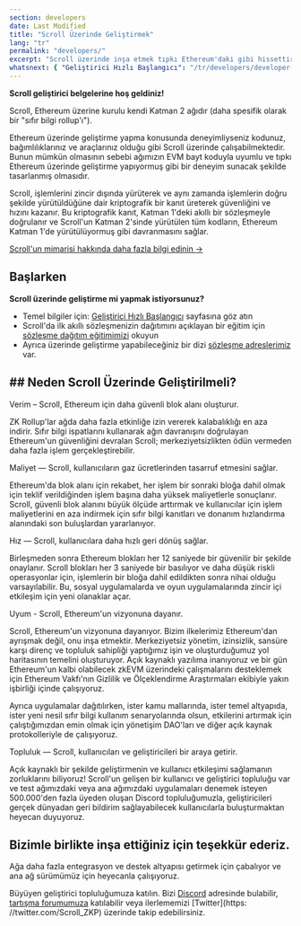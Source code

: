 ```yaml
---
section: developers
date: Last Modified
title: "Scroll Üzerinde Geliştirmek"
lang: "tr"
permalink: "developers/"
excerpt: "Scroll üzerinde inşa etmek tıpkı Ethereum'daki gibi hissettirir, en sevdiğiniz araçları ve sözleşmeleri yanınızda getirebilirsiniz."
whatsnext: { "Geliştirici Hızlı Başlangıcı": "/tr/developers/developer-quickstart" }
---
```



**Scroll geliştirici belgelerine hoş geldiniz!**

Scroll, Ethereum üzerine kurulu kendi Katman 2 ağıdır (daha spesifik olarak bir "sıfır bilgi rollup'ı").

Ethereum üzerinde geliştirme yapma konusunda deneyimliyseniz kodunuz, bağımlılıklarınız ve araçlarınız olduğu gibi Scroll üzerinde çalışabilmektedir. Bunun mümkün olmasının sebebi ağımızın EVM bayt koduyla uyumlu ve tıpkı Ethereum üzerinde geliştirme yapıyormuş gibi bir deneyim sunacak şekilde tasarlanmış olmasıdır.

<Aside type="tip" title="Sıfır bilgi (ZK) rollup’larını ilk defa mı duydunuz?">
Scroll, işlemlerini zincir dışında yürüterek ve aynı zamanda işlemlerin doğru şekilde yürütüldüğüne dair kriptografik bir kanıt üreterek güvenliğini ve hızını kazanır. Bu kriptografik kanıt, Katman 1'deki akıllı bir sözleşmeyle doğrulanır ve Scroll'un Katman 2'sinde yürütülen tüm kodların, Ethereum Katman 1'de yürütülüyormuş gibi davranmasını sağlar.

[Scroll'un mimarisi hakkında daha fazla bilgi edinin →](/tr/technology)

</Aside>

## Başlarken

**Scroll üzerinde geliştirme mi yapmak istiyorsunuz?**

- Temel bilgiler için: [Geliştirici Hızlı Başlangıcı](/tr/developers/developer-quickstart) sayfasına göz atın
- Scroll'da ilk akıllı sözleşmenizin dağıtımını açıklayan bir eğitim için [sözleşme dağıtım eğitimimizi](/tr/developers/guides/contract-deployment-tutorial) okuyun
- Ayrıca üzerinde geliştirme yapabileceğiniz bir dizi [sözleşme adreslerimiz](/tr/developers/scroll-contracts) var.

## ## Neden Scroll Üzerinde Geliştirilmeli?

<ToggleElement anchor="throughput">
  <div slot="title">Verim – Scroll, Ethereum için daha güvenli blok alanı oluşturur.</div>
  <p>
    ZK Rollup'lar ağda daha fazla etkinliğe izin vererek kalabalıklığı en aza indirir. Sıfır bilgi ispatlarını kullanarak ağın davranışını doğrulayan Ethereum'un güvenliğini devralan Scroll; merkeziyetsizlikten ödün vermeden daha fazla işlem gerçekleştirebilir.
  </p>
</ToggleElement>

<ToggleElement anchor="cost">
  <div slot="title">Maliyet — Scroll, kullanıcıların gaz ücretlerinden tasarruf etmesini sağlar.</div>
  <p>
    Ethereum'da blok alanı için rekabet, her işlem bir sonraki bloğa dahil olmak için teklif verildiğinden işlem başına daha yüksek maliyetlerle sonuçlanır. Scroll, güvenli blok alanını büyük ölçüde arttırmak ve kullanıcılar için işlem maliyetlerini en aza indirmek için sıfır bilgi kanıtları ve donanım hızlandırma alanındaki son buluşlardan yararlanıyor.
  </p>
</ToggleElement>
<ToggleElement anchor="speed">
  <div slot="title">Hız — Scroll, kullanıcılara daha hızlı geri dönüş sağlar.</div>
  <p>
    Birleşmeden sonra Ethereum blokları her 12 saniyede bir güvenilir bir şekilde onaylanır. Scroll blokları her 3 saniyede bir basılıyor ve daha düşük riskli operasyonlar için, işlemlerin bir bloğa dahil edildikten sonra nihai olduğu varsayılabilir. Bu, sosyal uygulamalarda ve oyun uygulamalarında zincir içi etkileşim için yeni olanaklar açar.
  </p>
</ToggleElement>
<ToggleElement anchor="alignment">
  <div slot="title">Uyum - Scroll, Ethereum'un vizyonuna dayanır.</div>
  <p>
    Scroll, Ethereum'un vizyonuna dayanıyor. Bizim ilkelerimiz Ethereum'dan ayrışmak değil, onu inşa etmektir. Merkeziyetsiz yönetim, izinsizlik, sansüre karşı direnç ve topluluk sahipliği yaptığımız işin ve oluşturduğumuz yol haritasının temelini oluşturuyor. Açık kaynaklı yazılıma inanıyoruz ve bir gün Ethereum'un kalbi olabilecek zkEVM üzerindeki çalışmalarını desteklemek için Ethereum Vakfı'nın Gizlilik ve Ölçeklendirme Araştırmaları ekibiyle yakın işbirliği içinde çalışıyoruz.
  </p>
  <p>
    Ayrıca uygulamalar dağıtılırken, ister kamu mallarında, ister temel altyapıda, ister yeni nesil sıfır bilgi kullanım senaryolarında olsun, etkilerini artırmak için çalıştığımızdan emin olmak için yönetişim DAO'ları ve diğer açık kaynak protokolleriyle de çalışıyoruz.
  </p>
</ToggleElement>
<ToggleElement anchor="community">
  <div slot="title">Topluluk — Scroll, kullanıcıları ve geliştiricileri bir araya getirir.</div>
  <p>
    Açık kaynaklı bir şekilde geliştirmenin ve kullanıcı etkileşimi sağlamanın zorluklarını biliyoruz! Scroll'un gelişen bir kullanıcı ve geliştirici topluluğu var ve test ağımızdaki veya ana ağımızdaki uygulamaları denemek isteyen 500.000'den fazla üyeden oluşan Discord topluluğumuzla, geliştiricileri gerçek dünyadan geri bildirim sağlayabilecek kullanıcılarla buluşturmaktan heyecan duyuyoruz.
  </p>
</ToggleElement>

## Bizimle birlikte inşa ettiğiniz için teşekkür ederiz.

Ağa daha fazla entegrasyon ve destek altyapısı getirmek için çabalıyor ve ana ağ sürümümüz için heyecanla çalışıyoruz.

Büyüyen geliştirici topluluğumuza katılın. Bizi [Discord](https://discord.gg/scroll) adresinde bulabilir, [tartışma forumumuza](https://community.scroll.io/) katılabilir veya ilerlememizi [Twitter](https: //twitter.com/Scroll_ZKP) üzerinde takip edebilirsiniz.
